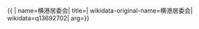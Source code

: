{{ {{{1|PRC admin/showdata}}}|
name=横港居委会|
title=|
wikidata-original-name=横港居委会|
wikidata=q13692702|
arg={{{arg|}}}}}